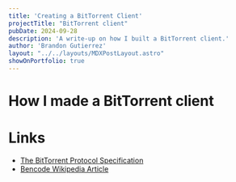 ---
title: 'Creating a BitTorrent Client'
projectTitle: "BitTorrent client"
pubDate: 2024-09-28
description: 'A write-up on how I built a BitTorrent client.'
author: 'Brandon Gutierrez'
layout: "../../layouts/MDXPostLayout.astro"
showOnPortfolio: true
---

# How I made a BitTorrent client


# Links
- [The BitTorrent Protocol Specification](https://en.wikipedia.org/wiki/Bencode)
- [Bencode Wikipedia Article](https://en.wikipedia.org/wiki/Bencode)